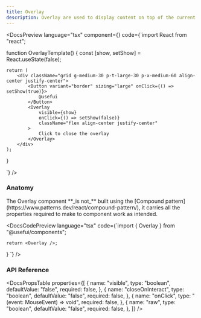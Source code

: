 ```yaml
---
title: Overlay
description: Overlay are used to display content on top of the current layer.
---
```


<DocsSection>

<DocsPreview language="tsx" component={<OverlayTemplate />} code={`import React from "react";

function OverlayTemplate() {
const [show, setShow] = React.useState<boolean>(false);

    return (
        <div className="grid g-medium-30 p-t-large-30 p-x-medium-60 align-center justify-center">
            <Button variant="border" sizing="large" onClick={() => setShow(true)}>
                @usefui
            </Button>
            <Overlay
                visible={show}
                onClick={() => setShow(false)}
                className="flex align-center justify-center"
            >
                Click to close the overlay
            </Overlay>
        </div>
    );

}

`} />

</DocsSection>

<DocsSection>

### Anatomy

<DocsTextBlock className="m-b-medium-60">
  The Overlay component **_is not_** built using the [Compound
  pattern](https://www.patterns.dev/react/compound-pattern/), it carries all the
  properties required to make to component work as intended.
</DocsTextBlock>

<DocsCodePreview
  language="tsx"
  code={`import { Overlay } from "@usefui/components";

    return <Overlay />;
}
`} />

</DocsSection>

### API Reference

<DocsSection className="m-y-large-10">

<DocsPropsTable
  properties={[
    {
      name: "visible",
      type: "boolean",
      defaultValue: "false",
      required: false,
    },
    {
      name: "closeOnInteract",
      type: "boolean",
      defaultValue: "false",
      required: false,
    },
    {
      name: "onClick",
      type: "(event: MouseEvent<HTMLDivElement>) => void",
      required: false,
    },
    {
      name: "raw",
      type: "boolean",
      defaultValue: "false",
      required: false,
    },
  ]}
/>

</DocsSection>

<DocsFooter prev="/docs/components/otp-field" next="/docs/components/page" />

